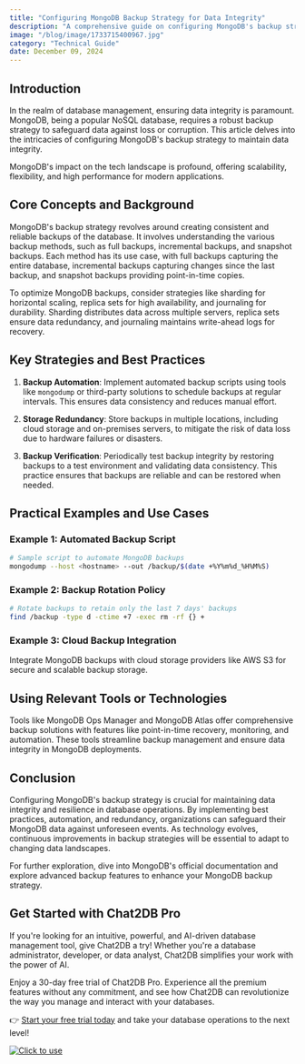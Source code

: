 ```yaml
---
title: "Configuring MongoDB Backup Strategy for Data Integrity"
description: "A comprehensive guide on configuring MongoDB's backup strategy to ensure data integrity, covering key concepts, strategies, practical examples, and tools."
image: "/blog/image/1733715400967.jpg"
category: "Technical Guide"
date: December 09, 2024
---
```


## Introduction

In the realm of database management, ensuring data integrity is paramount. MongoDB, being a popular NoSQL database, requires a robust backup strategy to safeguard data against loss or corruption. This article delves into the intricacies of configuring MongoDB's backup strategy to maintain data integrity.

MongoDB's impact on the tech landscape is profound, offering scalability, flexibility, and high performance for modern applications.

## Core Concepts and Background

MongoDB's backup strategy revolves around creating consistent and reliable backups of the database. It involves understanding the various backup methods, such as full backups, incremental backups, and snapshot backups. Each method has its use case, with full backups capturing the entire database, incremental backups capturing changes since the last backup, and snapshot backups providing point-in-time copies.

To optimize MongoDB backups, consider strategies like sharding for horizontal scaling, replica sets for high availability, and journaling for durability. Sharding distributes data across multiple servers, replica sets ensure data redundancy, and journaling maintains write-ahead logs for recovery.

## Key Strategies and Best Practices

1. **Backup Automation**: Implement automated backup scripts using tools like `mongodump` or third-party solutions to schedule backups at regular intervals. This ensures data consistency and reduces manual effort.

2. **Storage Redundancy**: Store backups in multiple locations, including cloud storage and on-premises servers, to mitigate the risk of data loss due to hardware failures or disasters.

3. **Backup Verification**: Periodically test backup integrity by restoring backups to a test environment and validating data consistency. This practice ensures that backups are reliable and can be restored when needed.

## Practical Examples and Use Cases

### Example 1: Automated Backup Script

```bash
# Sample script to automate MongoDB backups
mongodump --host <hostname> --out /backup/$(date +%Y%m%d_%H%M%S)
```

### Example 2: Backup Rotation Policy

```bash
# Rotate backups to retain only the last 7 days' backups
find /backup -type d -ctime +7 -exec rm -rf {} +
```

### Example 3: Cloud Backup Integration

Integrate MongoDB backups with cloud storage providers like AWS S3 for secure and scalable backup storage.

## Using Relevant Tools or Technologies

Tools like MongoDB Ops Manager and MongoDB Atlas offer comprehensive backup solutions with features like point-in-time recovery, monitoring, and automation. These tools streamline backup management and ensure data integrity in MongoDB deployments.

## Conclusion

Configuring MongoDB's backup strategy is crucial for maintaining data integrity and resilience in database operations. By implementing best practices, automation, and redundancy, organizations can safeguard their MongoDB data against unforeseen events. As technology evolves, continuous improvements in backup strategies will be essential to adapt to changing data landscapes.

For further exploration, dive into MongoDB's official documentation and explore advanced backup features to enhance your MongoDB backup strategy.

## Get Started with Chat2DB Pro

If you're looking for an intuitive, powerful, and AI-driven database management tool, give Chat2DB a try! Whether you're a database administrator, developer, or data analyst, Chat2DB simplifies your work with the power of AI.

Enjoy a 30-day free trial of Chat2DB Pro. Experience all the premium features without any commitment, and see how Chat2DB can revolutionize the way you manage and interact with your databases.

👉 [Start your free trial today](https://chat2db.ai/pricing) and take your database operations to the next level!


[![Click to use](/image/blog/bg/chat2db.jpg)](https://chat2db.ai/)
